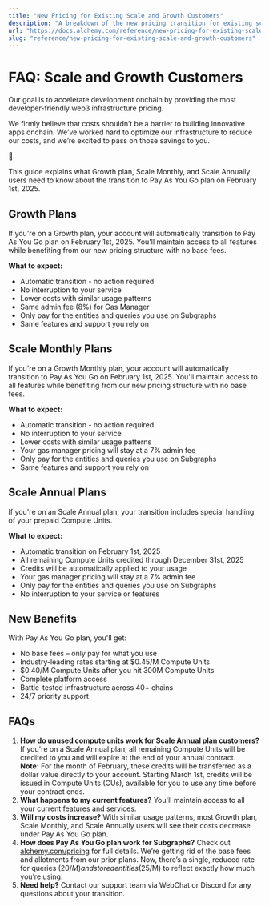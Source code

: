 ```yaml
---
title: "New Pricing for Existing Scale and Growth Customers"
description: "A breakdown of the new pricing transition for existing scale and growth customers."
url: "https://docs.alchemy.com/reference/new-pricing-for-existing-scale-and-growth-customers"
slug: "reference/new-pricing-for-existing-scale-and-growth-customers"
---
```



# FAQ: Scale and Growth Customers

Our goal is to accelerate development onchain by providing the most developer-friendly web3 infrastructure pricing.

We firmly believe that costs shouldn’t be a barrier to building innovative apps onchain. We’ve worked hard to optimize our infrastructure to reduce our costs, and we’re excited to pass on those savings to you.

👋

This guide explains what Growth plan, Scale Monthly, and Scale Annually users need to know about the transition to Pay As You Go plan on February 1st, 2025.

## Growth Plans

If you're on a Growth plan, your account will automatically transition to Pay As You Go plan on February 1st, 2025. You'll maintain access to all features while benefiting from our new pricing structure with no base fees.

**What to expect:**

* Automatic transition - no action required
* No interruption to your service
* Lower costs with similar usage patterns
* Same admin fee (8%) for Gas Manager
* Only pay for the entities and queries you use on Subgraphs
* Same features and support you rely on

## Scale Monthly Plans

If you're on a Growth Monthly plan, your account will automatically transition to Pay As You Go on February 1st, 2025. You'll maintain access to all features while benefiting from our new pricing structure with no base fees.

**What to expect:**

* Automatic transition - no action required
* No interruption to your service
* Lower costs with similar usage patterns
* Your gas manager pricing will stay at a 7% admin fee
* Only pay for the entities and queries you use on Subgraphs
* Same features and support you rely on

## Scale Annual Plans

If you're on an Scale Annual plan, your transition includes special handling of your prepaid Compute Units.

**What to expect:**

* Automatic transition on February 1st, 2025
* All remaining Compute Units credited through December 31st, 2025
* Credits will be automatically applied to your usage
* Your gas manager pricing will stay at a 7% admin fee
* Only pay for the entities and queries you use on Subgraphs
* No interruption to your service or features

## New Benefits

With Pay As You Go plan, you'll get:

* No base fees – only pay for what you use
* Industry-leading rates starting at $0.45/M Compute Units
* $0.40/M Compute Units after you hit 300M Compute Units
* Complete platform access
* Battle-tested infrastructure across 40+ chains
* 24/7 priority support

## FAQs

1. **How do unused compute units work for Scale Annual plan customers?** If you're on a Scale Annual plan, all remaining Compute Units will be credited to you and will expire at the end of your annual contract. **Note:** For the month of February, these credits will be transferred as a dollar value directly to your account. Starting March 1st, credits will be issued in Compute Units (CUs), available for you to use any time before your contract ends.
2. **What happens to my current features?** You'll maintain access to all your current features and services.
3. **Will my costs increase?** With similar usage patterns, most Growth plan, Scale Monthly, and Scale Annually users will see their costs decrease under Pay As You Go plan.
4. **How does Pay As You Go plan work for Subgraphs?** Check out [alchemy.com/pricing](http://alchemy.com/pricing) for full details. We’re getting rid of the base fees and allotments from our prior plans. Now, there’s a single, reduced rate for queries ($20/M) and stored entities ($25/M) to reflect exactly how much you’re using.
5. **Need help?** Contact our support team via WebChat or Discord for any questions about your transition.

